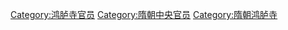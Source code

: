[[Category:鸿胪寺官员|Category:鸿胪寺官员]]
[[Category:隋朝中央官员|Category:隋朝中央官员]]
[[Category:隋朝鸿胪寺|Category:隋朝鸿胪寺]]